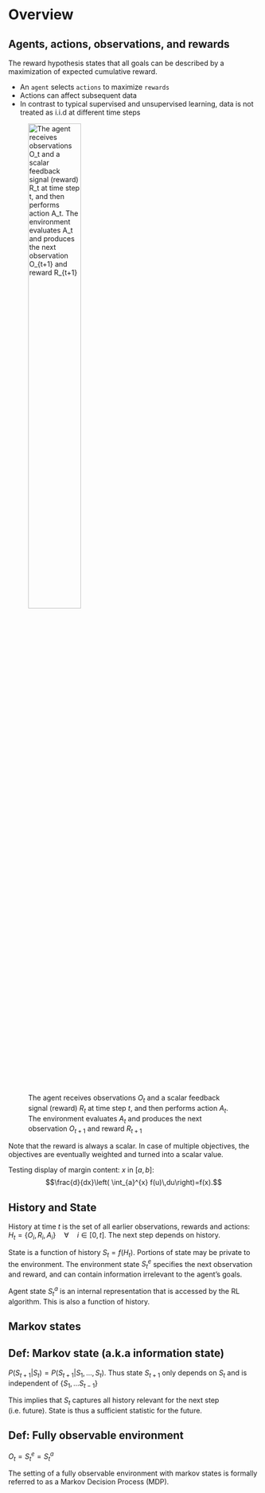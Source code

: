 # Overview

 
## Agents, actions, observations, and rewards

The reward hypothesis states that all goals can be described by a maximization of expected cumulative reward.

 - An `agent` selects `actions` to maximize `rewards` 
 - Actions can affect subsequent data
 - In contrast to typical supervised and unsupervised learning, data is not treated as i.i.d at different time steps


![The agent receives observations $O_t$ and a scalar feedback signal (reward) $R_t$ at time step $t$, and then performs action $A_t$. The environment evaluates $A_t$ and produces the next observation $O_{t+1}$ and reward $R_{t+1}$](./assets/00_fig_rl.png){width=50% #fig-rl}


::: {.callout-note appearance="simple" icon=false}
Note that the reward is always a scalar. In case of multiple 
objectives, the objectives are eventually weighted and turned into a scalar value.
:::


::: {.column-margin}
Testing display of margin content: $x$ in $[a, b]$:
$$\frac{d}{dx}\left( \int_{a}^{x} f(u)\,du\right)=f(x).$$
:::

## History and State
History at time $t$ is the set of all earlier observations, rewards and actions: $H_t = \left\{ O_i, R_i, A_i \right\} \quad \forall \quad i \in \left[ 0, t \right]$. The next step depends on history.

State is a function of history $S_t = f(H_t)$. Portions of state may be private to the environment. The environment state $S_t^e$ specifies the next observation and reward, and can contain information irrelevant to the agent's goals.

Agent state $S_t^a$ is an internal representation that is accessed by the RL algorithm. This is also a function of history.

## Markov states

::: {.callout-note appearance="simple" icon=false}
## Def: Markov state (a.k.a information state)
$P(S_{t+1}|S_{t}) = P(S_{t+1}|S_{1}, ..., S_{t})$. Thus state $S_{t+1}$ only depends on $S_t$ and is independent of $\{S_{1}, ... S_{t-1}\}$
:::

This implies that $S_t$ captures all history relevant for the next step (i.e. future). State is thus a sufficient statistic for the future. 

::: {.callout-note appearance="simple" icon=false}
## Def: Fully observable environment
$O_t = S_t^e = S_t^a$
:::

The setting of a fully observable environment with markov states is formally referred to as a Markov Decision Process (MDP).